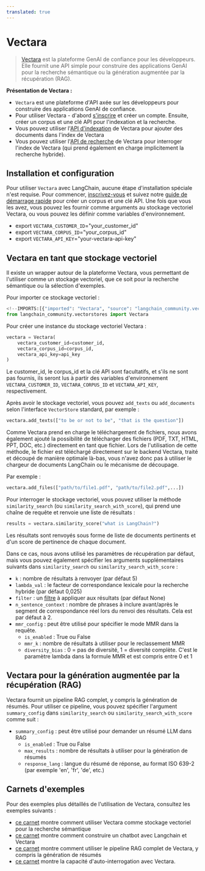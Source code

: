 ```yaml
---
translated: true
---
```


# Vectara

>[Vectara](https://vectara.com/) est la plateforme GenAI de confiance pour les développeurs. Elle fournit une API simple pour construire des applications GenAI
> pour la recherche sémantique ou la génération augmentée par la récupération (RAG).

**Présentation de Vectara :**
- `Vectara` est une plateforme d'API axée sur les développeurs pour construire des applications GenAI de confiance.
- Pour utiliser Vectara - d'abord [s'inscrire](https://vectara.com/integrations/langchain) et créer un compte. Ensuite, créer un corpus et une clé API pour l'indexation et la recherche.
- Vous pouvez utiliser l'[API d'indexation](https://docs.vectara.com/docs/indexing-apis/indexing) de Vectara pour ajouter des documents dans l'index de Vectara
- Vous pouvez utiliser l'[API de recherche](https://docs.vectara.com/docs/search-apis/search) de Vectara pour interroger l'index de Vectara (qui prend également en charge implicitement la recherche hybride).

## Installation et configuration

Pour utiliser `Vectara` avec LangChain, aucune étape d'installation spéciale n'est requise.
Pour commencer, [inscrivez-vous](https://vectara.com/integrations/langchain) et suivez notre [guide de démarrage rapide](https://docs.vectara.com/docs/quickstart) pour créer un corpus et une clé API.
Une fois que vous les avez, vous pouvez les fournir comme arguments au stockage vectoriel Vectara, ou vous pouvez les définir comme variables d'environnement.

- export `VECTARA_CUSTOMER_ID`="your_customer_id"
- export `VECTARA_CORPUS_ID`="your_corpus_id"
- export `VECTARA_API_KEY`="your-vectara-api-key"

## Vectara en tant que stockage vectoriel

Il existe un wrapper autour de la plateforme Vectara, vous permettant de l'utiliser comme un stockage vectoriel, que ce soit pour la recherche sémantique ou la sélection d'exemples.

Pour importer ce stockage vectoriel :

```python
<!--IMPORTS:[{"imported": "Vectara", "source": "langchain_community.vectorstores", "docs": "https://api.python.langchain.com/en/latest/vectorstores/langchain_community.vectorstores.vectara.Vectara.html", "title": "Vectara"}]-->
from langchain_community.vectorstores import Vectara
```

Pour créer une instance du stockage vectoriel Vectara :

```python
vectara = Vectara(
    vectara_customer_id=customer_id,
    vectara_corpus_id=corpus_id,
    vectara_api_key=api_key
)
```

Le customer_id, le corpus_id et la clé API sont facultatifs, et s'ils ne sont pas fournis, ils seront lus à partir des variables d'environnement `VECTARA_CUSTOMER_ID`, `VECTARA_CORPUS_ID` et `VECTARA_API_KEY`, respectivement.

Après avoir le stockage vectoriel, vous pouvez `add_texts` ou `add_documents` selon l'interface `VectorStore` standard, par exemple :

```python
vectara.add_texts(["to be or not to be", "that is the question"])
```

Comme Vectara prend en charge le téléchargement de fichiers, nous avons également ajouté la possibilité de télécharger des fichiers (PDF, TXT, HTML, PPT, DOC, etc.) directement en tant que fichier. Lors de l'utilisation de cette méthode, le fichier est téléchargé directement sur le backend Vectara, traité et découpé de manière optimale là-bas, vous n'avez donc pas à utiliser le chargeur de documents LangChain ou le mécanisme de découpage.

Par exemple :

```python
vectara.add_files(["path/to/file1.pdf", "path/to/file2.pdf",...])
```

Pour interroger le stockage vectoriel, vous pouvez utiliser la méthode `similarity_search` (ou `similarity_search_with_score`), qui prend une chaîne de requête et renvoie une liste de résultats :

```python
results = vectara.similarity_score("what is LangChain?")
```

Les résultats sont renvoyés sous forme de liste de documents pertinents et d'un score de pertinence de chaque document.

Dans ce cas, nous avons utilisé les paramètres de récupération par défaut, mais vous pouvez également spécifier les arguments supplémentaires suivants dans `similarity_search` ou `similarity_search_with_score` :
- `k` : nombre de résultats à renvoyer (par défaut 5)
- `lambda_val` : le facteur de correspondance lexicale [](https://docs.vectara.com/docs/api-reference/search-apis/lexical-matching) pour la recherche hybride (par défaut 0,025)
- `filter` : un [filtre](https://docs.vectara.com/docs/common-use-cases/filtering-by-metadata/filter-overview) à appliquer aux résultats (par défaut None)
- `n_sentence_context` : nombre de phrases à inclure avant/après le segment de correspondance réel lors du renvoi des résultats. Cela est par défaut à 2.
- `mmr_config` : peut être utilisé pour spécifier le mode MMR dans la requête.
   - `is_enabled` : True ou False
   - `mmr_k` : nombre de résultats à utiliser pour le reclassement MMR
   - `diversity_bias` : 0 = pas de diversité, 1 = diversité complète. C'est le paramètre lambda dans la formule MMR et est compris entre 0 et 1

## Vectara pour la génération augmentée par la récupération (RAG)

Vectara fournit un pipeline RAG complet, y compris la génération de résumés.
Pour utiliser ce pipeline, vous pouvez spécifier l'argument `summary_config` dans `similarity_search` ou `similarity_search_with_score` comme suit :

- `summary_config` : peut être utilisé pour demander un résumé LLM dans RAG
   - `is_enabled` : True ou False
   - `max_results` : nombre de résultats à utiliser pour la génération de résumés
   - `response_lang` : langue du résumé de réponse, au format ISO 639-2 (par exemple 'en', 'fr', 'de', etc.)

## Carnets d'exemples

Pour des exemples plus détaillés de l'utilisation de Vectara, consultez les exemples suivants :
* [ce carnet](/docs/integrations/vectorstores/vectara) montre comment utiliser Vectara comme stockage vectoriel pour la recherche sémantique
* [ce carnet](/docs/integrations/providers/vectara/vectara_chat) montre comment construire un chatbot avec Langchain et Vectara
* [ce carnet](/docs/integrations/providers/vectara/vectara_summary) montre comment utiliser le pipeline RAG complet de Vectara, y compris la génération de résumés
* [ce carnet](/docs/integrations/retrievers/self_query/vectara_self_query) montre la capacité d'auto-interrogation avec Vectara.
